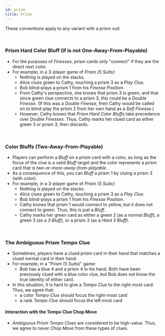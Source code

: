 ```yaml
---
id: prism
title: Prism
---
```


These conventions apply to any variant with a prism suit.

<br />

### Prism Hard Color Bluff (if is not One-Away-From-Playable)

- For the purposes of _Finesses_, prism cards only "connect" if they are the direct next color.
- For example, in a 3-player game of _Prism (5 Suits)_:
  - Nothing is played on the stacks.
  - Alice clues green to Cathy, touching a prism 3 as a _Play Clue_.
  - Bob blind-plays a prism 1 from his _Finesse Position_.
  - From Cathy's perspective, she knows that prism 3 is green, and that since green clue connects to a prism 3, this could be a _Double Finesse_. (If this was a _Double Finesse_, then Cathy would be called on to blind-play the prism 2 from her own hand as a _Self Finesse_.)
  - However, Cathy knows that _Prism Hard Color Bluffs_ take precedence over _Double Finesses_. Thus, Cathy marks her clued card as either green 3 or prism 3, then discards.

<br />

### Color Bluffs (Two-Away-From-Playable)

- Players can perform a _Bluff_ on a prism card with a color, as long as the focus of the clue is a valid _Bluff_ target and the color represents a prism card that is _two-or-more-away-from-playable_.
- As a consequence of this, you can _Bluff_ a prism 1 by cluing a prism 3 (with color).
- For example, in a 3-player game of _Prism (5 Suits)_:
  - Nothing is played on the stacks.
  - Alice clues green to Cathy, touching a prism 3 as a _Play Clue_.
  - Bob blind-plays a prism 1 from his _Finesse Position_.
  - Cathy knows that prism 1 would connect to yellow, but it does not connect to green. Thus, this is just a _Bluff_.
  - Cathy marks her green card as either a green 2 (as a normal _Bluff_), a green 3 (as a _3 Bluff_), or a prism 3 (as a _Hard 3 Bluff_).

<br />

### The Ambiguous Prism Tempo Clue

- Sometimes, players have a clued prism card in their hand that matches a clued normal card in their hand.
- For example, in a "Prism (5 Suits)" game:
  - Bob has a blue 4 and a prism 4 in his hand. Both have been previously clued with a blue color clue, but Bob does not know the true identity of either card.
- In this situation, it is hard to give a _Tempo Clue_ to the right-most card. Thus, we agree that:
  - a color _Tempo Clue_ should focus the right-most card
  - a rank _Tempo Clue_ should focus the left most card

#### Interaction with the Tempo Clue Chop Move

- _Ambiguous Prism Tempo Clues_ are considered to be high-value. Thus, we agree to never _Chop Move_ from these types of clues.

